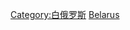 {{catmore}}
{{Commonscat|Transport in Belarus}}

[[Category:白俄罗斯|Category:白俄罗斯]]
[[Category:欧洲各国交通|Belarus]]